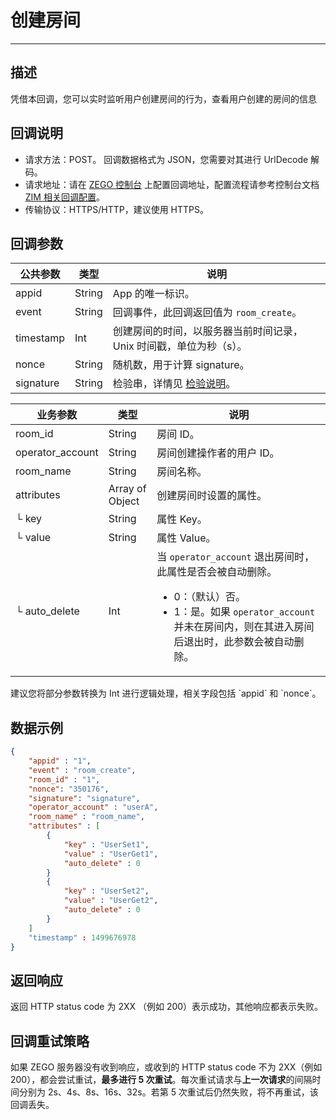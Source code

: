 # 创建房间

---

## 描述
凭借本回调，您可以实时监听用户创建房间的行为，查看用户创建的房间的信息

## 回调说明

- 请求方法：POST。
  <Note title="说明">
  回调数据格式为 JSON，您需要对其进行 UrlDecode 解码。
  </Note>
- 请求地址：请在 [ZEGO 控制台](https://console.zego.im/) 上配置回调地址，配置流程请参考控制台文档 [ZIM 相关回调配置](https://doc-zh.zego.im/article/17223)。
- 传输协议：HTTPS/HTTP，建议使用 HTTPS。


## 回调参数

| 公共参数 | 类型 | 说明 |
|------|------|------|
| appid | String | App 的唯一标识。 |
| event | String | 回调事件，此回调返回值为 `room_create`。 |
| timestamp | Int | 创建房间的时间，以服务器当前时间记录，Unix 时间戳，单位为秒（s）。 |
| nonce | String | 随机数，用于计算 signature。 |
| signature | String | 检验串，详情见 [检验说明](./../Authenticating%20server-to-server%20callbacks.mdx)。 |

| 业务参数 | 类型 | 说明 |
|------|------|------|
| room_id | String | 房间 ID。 |
| operator_account | String | 房间创建操作者的用户 ID。 |
| room_name | String | 房间名称。 |
| attributes | Array of Object | 创建房间时设置的属性。 |
| └ key | String | 属性 Key。 |
| └ value | String | 属性 Value。 |
| └ auto_delete | Int | 当 `operator_account` 退出房间时，此属性是否会被自动删除。<ul><li>0：（默认）否。</li><li>1：是。<Note title="说明">如果 `operator_account` 并未在房间内，则在其进入房间后退出时，此参数会被自动删除。</Note></li></ul> |

<Note title="说明">
建议您将部分参数转换为 Int 进行逻辑处理，相关字段包括 `appid` 和 `nonce`。
</Note>

## 数据示例

```json
{
    "appid" : "1",
    "event" : "room_create",
    "room_id" : "1",
    "nonce": "350176",
    "signature": "signature",
    "operator_account" : "userA",
    "room_name" : "room_name",
    "attributes" : [
        {
            "key" : "UserSet1",
            "value" : "UserGet1",
            "auto_delete" : 0
        }
        {
            "key" : "UserSet2",
            "value" : "UserGet2",
            "auto_delete" : 0
        }
    ]
    "timestamp" : 1499676978
}
```

## 返回响应

返回 HTTP status code 为 2XX （例如 200）表示成功，其他响应都表示失败。

## 回调重试策略

如果 ZEGO 服务器没有收到响应，或收到的 HTTP status code 不为 2XX（例如 200），都会尝试重试，**最多进行 5 次重试**。每次重试请求与**上一次请求**的间隔时间分别为 2s、4s、8s、16s、32s。若第 5 次重试后仍然失败，将不再重试，该回调丢失。